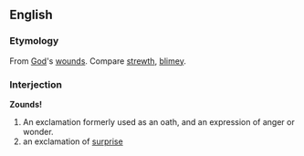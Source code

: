 ==English==

===Etymology===
From [[God]]'s [[wound]]s. Compare [[strewth]], [[blimey]].

===Interjection===
'''Zounds!'''
#An exclamation formerly used as an oath, and an expression of anger or wonder.
#an exclamation of [[surprise]]